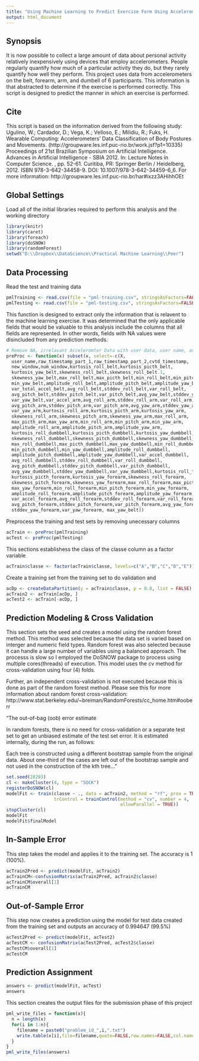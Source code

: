 ```yaml
---
title: "Using Machine Learning to Predict Exercise Form Using Accelerometer Data"
output: html_document
---
```


Synopsis
--------
It is now possible to collect a large amount of data about personal activity relatively inexpensively using devices that employ accelerometers. People regularly quantify how much of a particular activity they do, but they rarely quantify how well they perform. This project uses data from accelerometers on the belt, forearm, arm, and dumbell of 6 participants. This information is that abstracted to determine if the exercise is performed correctly. This script is designed to predict the manner in which an exercise is performed. 

Cite
----
This script is based on the information derived from the following study:
Ugulino, W.; Cardador, D.; Vega, K.; Velloso, E.; Milidiu, R.; Fuks, H. Wearable Computing: Accelerometers' Data Classification of Body Postures and Movements. (http://groupware.les.inf.puc-rio.br/work.jsf?p1=10335) Proceedings of 21st Brazilian Symposium on Artificial Intelligence. Advances in Artificial Intelligence - SBIA 2012. In: Lecture Notes in Computer Science. , pp. 52-61. Curitiba, PR: Springer Berlin / Heidelberg, 2012. ISBN 978-3-642-34458-9. DOI: 10.1007/978-3-642-34459-6_6. For more information: http://groupware.les.inf.puc-rio.br/har#ixzz3AHihhOEt

Global Settings
---------------
Load all of the initial libraries required to perform this analysis and the working directory
```r
library(knitr)
library(caret)
library(foreach)
library(doSNOW)
library(randomForest)
setwd("D:\\Dropbox\\DataScience\\Practical Machine Learning\\Peer")
```

Data Processing
---------------
Read the test and training data 
```r
pmlTraining <- read.csv(file = "pml-training.csv", stringsAsFactors=FALSE)
pmlTesting <- read.csv(file = "pml-testing.csv", stringsAsFactors=FALSE)
```
This function is designed to extract only the information that is relavent to the machine learning exercise. It was determined that the only applicable fields that would be valuable to this analysis include the columns that all fields are represented. In other words, fields with NA values were disincluded from any prediction methods. 
``` r
# Remove NA, irrelavant Acceleromter Data with user data, user name, and timestamps removed
preProc <- function(x) subset(x, select=-c(X,
  user_name,raw_timestamp_part_1,raw_timestamp_part_2,cvtd_timestamp, 
  new_window,num_window,kurtosis_roll_belt,kurtosis_picth_belt, 
  kurtosis_yaw_belt,skewness_roll_belt,skewness_roll_belt.1, 
  skewness_yaw_belt,max_roll_belt,max_picth_belt,min_roll_belt,min_pitch_belt,
  min_yaw_belt,amplitude_roll_belt,amplitude_pitch_belt,amplitude_yaw_belt,
  var_total_accel_belt,avg_roll_belt,stddev_roll_belt,var_roll_belt,
  avg_pitch_belt,stddev_pitch_belt,var_pitch_belt,avg_yaw_belt,stddev_yaw_belt,
  var_yaw_belt,var_accel_arm,avg_roll_arm,stddev_roll_arm,var_roll_arm,
  avg_pitch_arm,stddev_pitch_arm,var_pitch_arm,avg_yaw_arm,stddev_yaw_arm,
  var_yaw_arm,kurtosis_roll_arm,kurtosis_picth_arm,kurtosis_yaw_arm,
  skewness_roll_arm,skewness_pitch_arm,skewness_yaw_arm,max_roll_arm,
  max_picth_arm,max_yaw_arm,min_roll_arm,min_pitch_arm,min_yaw_arm,
  amplitude_roll_arm,amplitude_pitch_arm,amplitude_yaw_arm,
  kurtosis_roll_dumbbell,kurtosis_picth_dumbbell,kurtosis_yaw_dumbbell,
  skewness_roll_dumbbell,skewness_pitch_dumbbell,skewness_yaw_dumbbell,
  max_roll_dumbbell,max_picth_dumbbell,max_yaw_dumbbell,min_roll_dumbbell,
  min_pitch_dumbbell,min_yaw_dumbbell,amplitude_roll_dumbbell,
  amplitude_pitch_dumbbell,amplitude_yaw_dumbbell,var_accel_dumbbell,
  avg_roll_dumbbell,stddev_roll_dumbbell,var_roll_dumbbell,
  avg_pitch_dumbbell,stddev_pitch_dumbbell,var_pitch_dumbbell,
  avg_yaw_dumbbell,stddev_yaw_dumbbell,var_yaw_dumbbell,kurtosis_roll_forearm,
  kurtosis_picth_forearm,kurtosis_yaw_forearm,skewness_roll_forearm,
  skewness_pitch_forearm,skewness_yaw_forearm,max_roll_forearm,max_picth_forearm,
  max_yaw_forearm,min_roll_forearm,min_pitch_forearm,min_yaw_forearm,
  amplitude_roll_forearm,amplitude_pitch_forearm,amplitude_yaw_forearm,
  var_accel_forearm,avg_roll_forearm,stddev_roll_forearm,var_roll_forearm,
  avg_pitch_forearm,stddev_pitch_forearm,var_pitch_forearm,avg_yaw_forearm,  
  stddev_yaw_forearm,var_yaw_forearm, max_yaw_belt))
```
Preprocess the training and test sets by removing unecessary columns
``` r
acTrain <- preProc(pmlTraining)
acTest <- preProc(pmlTesting)
```
This sections establishess the class of the classe column as a factor variable
``` r
acTrain$classe <- factor(acTrain$classe, levels=c("A","B","C","D","E"))
```
Create a training set from the training set to do validation and 
``` r
acDp <- createDataPartition(y = acTrain$classe, p = 0.8, list = FALSE)
acTrain2 <- acTrain[acDp, ]
acTest2 <- acTrain[-acDp, ]
```
Prediction Modeling & Cross Validation
--------------------------------------
This section sets the seed and creates a model using the random forest method. This method was selected because the data set is varied based on interger and numeric field types. Random forest was also selected because it can handle a large number of variables using a balanced approach. The processs is slow so I employed the DoSNOW package to process using multiple cores(threads) of execution. This model uses the cv method for cross-validation using four (4) folds.

Further, an independent cross-validation is not executed because this is done as part of the random forest method. Please see this for more information about random forest cross-validation: http://www.stat.berkeley.edu/~breiman/RandomForests/cc_home.htm#ooberr

"The out-of-bag (oob) error estimate 

In random forests, there is no need for cross-validation or a separate test set to get an unbiased estimate of the test set error. It is estimated internally, during the run, as follows: 

Each tree is constructed using a different bootstrap sample from the original data. About one-third of the cases are left out of the bootstrap sample and not used in the construction of the kth tree..."

```r
set.seed(28203)
cl <- makeCluster(4, type = "SOCK")
registerDoSNOW(cl)
modelFit <- train(classe ~ ., data = acTrain2, method = "rf", prox = TRUE,
                  trControl = trainControl(method = "cv", number = 4, 
                                           allowParallel = TRUE))
stopCluster(cl)
modelFit
modelFit$finalModel
```
In-Sample Error
---------------
This step takes the model and applies it to the training set. The accuracy is
1 (100%).
```r
acTrain2Pred <- predict(modelFit, acTrain2)
acTrainCM<-confusionMatrix(acTrain2Pred, acTrain2$classe)
acTrainCM$overall[1]
acTrainCM
```
Out-of-Sample Error
-------------------
This step now creates a prediction using the model for test data created from 
the training set and outputs an accuracy of 0.994647 (99.5%)
```r
acTest2Pred <- predict(modelFit, acTest2)
acTestCM <- confusionMatrix(acTest2Pred, acTest2$classe)
acTestCM$overall[1]
acTestCM
```
Prediction Assignment
---------------------
```r
answers <- predict(modelFit, acTest)
answers
```
This section creates the output files for the submission phase of this project
```r
pml_write_files = function(x){
  n = length(x)
  for(i in 1:n){
    filename = paste0("problem_id_",i,".txt")
    write.table(x[i],file=filename,quote=FALSE,row.names=FALSE,col.names=FALSE)
  }
}
pml_write_files(answers)

```
